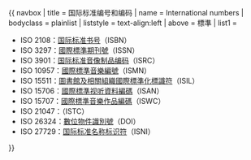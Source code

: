 {{ navbox
| title  = 国际标准编号和编码
| name   = International numbers
| bodyclass = plainlist
| liststyle = text-align:left
| above = 標準
| list1  = {{div col|colwidth=32em}}
*ISO 2108：[[国际标准书号]]（ISBN）
*ISO 3297：[[國際標準期刊號]]（ISSN）
*ISO 3901：[[国际标准音像制品编码]]（ISRC）
*ISO 10957：[[國際標準音樂編號]]（ISMN）
*ISO 15511：[[圖書館及相關組織國際標準化標識符]]（ISIL）
*ISO 15706：[[视听数码国际标准|國際標準视听資料編碼]]（ISAN）
*ISO 15707：[[國際標準音樂作品編碼]]（ISWC）
*ISO 21047：{{link-en|国际标准文本编号|International Standard Text Code}}（ISTC）
*ISO 26324：[[DOI|數位物件識別號]]（DOI）
*ISO 27729：[[国际标准名称标识符]]（ISNI）
{{div col end}}
}}<noinclude>
{{documentation}}
</noinclude>